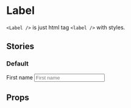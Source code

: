 

# Label

<Meta title="UI Kit/Label" component={Label} />

`<Label />` is just html tag `<label />` with styles.

## Stories

### Default

<Preview withToolbar>
  <Story name="default">
    <div style={{ fontSize: '14px' }}>
      <Label htmlFor="first-name" style={{ marginBottom: '6px' }}>
        First name
      </Label>
      <Input id="first-name" placeholder="First name" width="full" />
    </div>
  </Story>
</Preview>

## Props

<Props of={Label} />
